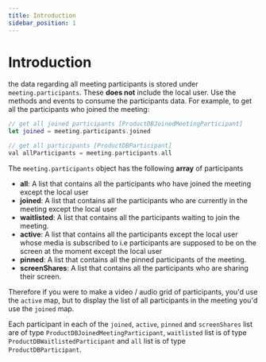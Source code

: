 ```yaml
---
title: Introduction
sidebar_position: 1
---
```


# Introduction

the data regarding all meeting participants is stored under `meeting.participants`. These **does not** include the local user. Use the methods and events to consume the participants data. For example, to get all the participants who joined the meeting:

```swift
// get all joined participants [ProductDBJoinedMeetingParticipant]
let joined = meeting.participants.joined

// get all participants [ProductDBParticipant]
val allParticipants = meeting.participants.all
```

The `meeting.participants` object has the following **array** of participants

- **all**: A list that contains all the participants who have joined the meeting except the local user
- **joined**: A list that contains all the participants who are currently in the meeting
  except the local user
- **waitlisted**: A list that contains all the participants waiting to join the
  meeting.
- **active**: A list that contains all the participants except the local user whose media is subscribed to i.e
  participants are supposed to be on the screen at the moment except the local user
- **pinned**: A list that contains all the pinned participants of the meeting.
- **screenShares**: A list that contains all the participants who are sharing their screen.

Therefore if you were to make a video / audio grid of participants, you'd use the `active` map, but to display the
list of all participants in the meeting you'd use the `joined` map.

Each participant in each of the `joined`, `active`, `pinned` and `screenShares` list are of
type `ProductDBJoinedMeetingParticipant`, `waitlisted` list is of type `ProductDBWaitlistedParticipant` and `all` list
is of type `ProductDBParticipant`.
